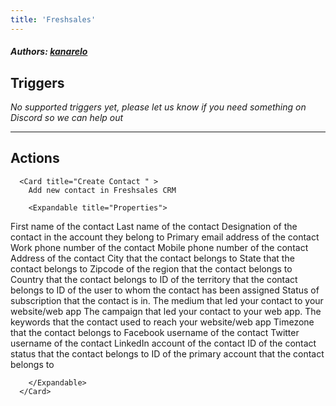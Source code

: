 ```yaml
---
title: 'Freshsales'
---
```


##### Authors: [kanarelo](https://github.com/kanarelo)


## Triggers

*No supported triggers yet, please let us know if you need something on Discord so we can help out* 


---

## Actions


      <Card title="Create Contact " >
        Add new contact in Freshsales CRM

        <Expandable title="Properties">
          
<ResponseField name="First name"  type="Short_text">
First name of the contact
</ResponseField>
            
<ResponseField name="Last name"  type="Short_text">
Last name of the contact
</ResponseField>
            
<ResponseField name="Job title"  type="Short_text">
Designation of the contact in the account they belong to
</ResponseField>
            
<ResponseField name="Email" required type="Short_text">
Primary email address of the contact
</ResponseField>
            
<ResponseField name="Work number"  type="Short_text">
Work phone number of the contact
</ResponseField>
            
<ResponseField name="Mobile number"  type="Short_text">
Mobile phone number of the contact
</ResponseField>
            
<ResponseField name="Address"  type="Short_text">
Address of the contact
</ResponseField>
            
<ResponseField name="City"  type="Short_text">
City that the contact belongs to
</ResponseField>
            
<ResponseField name="State"  type="Short_text">
State that the contact belongs to
</ResponseField>
            
<ResponseField name="Zip code"  type="Short_text">
Zipcode of the region that the contact belongs to
</ResponseField>
            
<ResponseField name="Country"  type="Short_text">
Country that the contact belongs to
</ResponseField>
            
<ResponseField name="Territory id"  type="Short_text">
ID of the territory that the contact belongs to
</ResponseField>
            
<ResponseField name="Owner id"  type="Short_text">
ID of the user to whom the contact has been assigned
</ResponseField>
            
<ResponseField name="Subscription status"  type="Short_text">
Status of subscription that the contact is in.
</ResponseField>
            
<ResponseField name="Medium"  type="Short_text">
The medium that led your contact to your website/web app
</ResponseField>
            
<ResponseField name="Campaign id"  type="Short_text">
The campaign that led your contact to your web app.
</ResponseField>
            
<ResponseField name="Keyword"  type="Short_text">
The keywords that the contact used to reach your website/web app
</ResponseField>
            
<ResponseField name="Timezone"  type="Short_text">
Timezone that the contact belongs to
</ResponseField>
            
<ResponseField name="Facebook"  type="Short_text">
Facebook username of the contact
</ResponseField>
            
<ResponseField name="Twitter"  type="Short_text">
Twitter username of the contact
</ResponseField>
            
<ResponseField name="Linkedin"  type="Short_text">
LinkedIn account of the contact
</ResponseField>
            
<ResponseField name="Contact status id"  type="Short_text">
ID of the contact status that the contact belongs to
</ResponseField>
            
<ResponseField name="Sales account id"  type="Short_text">
ID of the primary account that the contact belongs to
</ResponseField>
              
        </Expandable>
      </Card>
  

